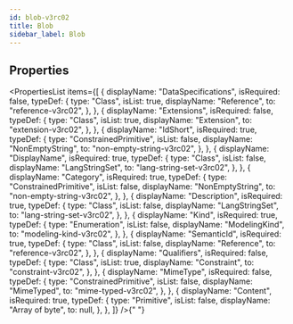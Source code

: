 ```yaml
---
id: blob-v3rc02
title: Blob
sidebar_label: Blob
---
```



## Properties

<PropertiesList
  items={[
    {
      displayName: "DataSpecifications",
      isRequired: false,
      typeDef: {
        type: "Class",
        isList: true,
        displayName: "Reference",
        to: "reference-v3rc02",
      },
    },
    {
      displayName: "Extensions",
      isRequired: false,
      typeDef: {
        type: "Class",
        isList: true,
        displayName: "Extension",
        to: "extension-v3rc02",
      },
    },
    {
      displayName: "IdShort",
      isRequired: true,
      typeDef: {
        type: "ConstrainedPrimitive",
        isList: false,
        displayName: "NonEmptyString",
        to: "non-empty-string-v3rc02",
      },
    },
    {
      displayName: "DisplayName",
      isRequired: true,
      typeDef: {
        type: "Class",
        isList: false,
        displayName: "LangStringSet",
        to: "lang-string-set-v3rc02",
      },
    },
    {
      displayName: "Category",
      isRequired: true,
      typeDef: {
        type: "ConstrainedPrimitive",
        isList: false,
        displayName: "NonEmptyString",
        to: "non-empty-string-v3rc02",
      },
    },
    {
      displayName: "Description",
      isRequired: true,
      typeDef: {
        type: "Class",
        isList: false,
        displayName: "LangStringSet",
        to: "lang-string-set-v3rc02",
      },
    },
    {
      displayName: "Kind",
      isRequired: true,
      typeDef: {
        type: "Enumeration",
        isList: false,
        displayName: "ModelingKind",
        to: "modeling-kind-v3rc02",
      },
    },
    {
      displayName: "SemanticId",
      isRequired: true,
      typeDef: {
        type: "Class",
        isList: false,
        displayName: "Reference",
        to: "reference-v3rc02",
      },
    },
    {
      displayName: "Qualifiers",
      isRequired: false,
      typeDef: {
        type: "Class",
        isList: true,
        displayName: "Constraint",
        to: "constraint-v3rc02",
      },
    },
    {
      displayName: "MimeType",
      isRequired: false,
      typeDef: {
        type: "ConstrainedPrimitive",
        isList: false,
        displayName: "MimeTyped",
        to: "mime-typed-v3rc02",
      },
    },
    {
      displayName: "Content",
      isRequired: true,
      typeDef: {
        type: "Primitive",
        isList: false,
        displayName: "Array of byte",
        to: null,
      },
    },
  ]}
/>{" "}

